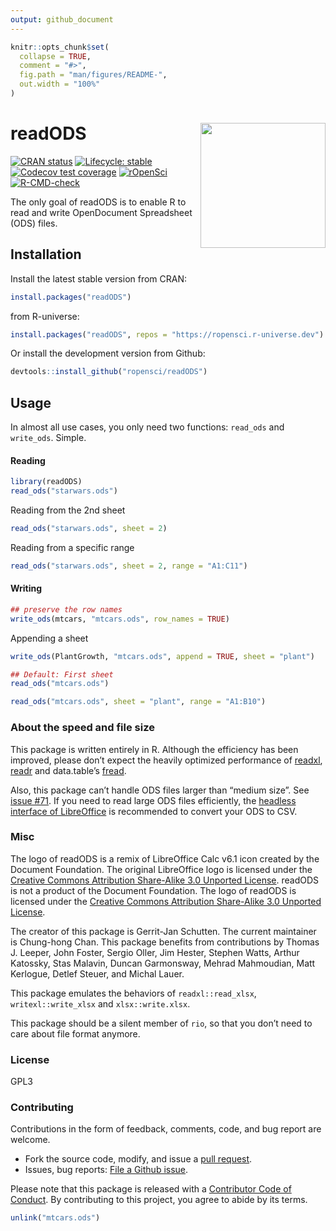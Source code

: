 ```yaml
---
output: github_document
---
```


<!-- README.md is generated from README.Rmd. Please edit that file -->

```r
knitr::opts_chunk$set(
  collapse = TRUE,
  comment = "#>",
  fig.path = "man/figures/README-",
  out.width = "100%"
)
```

# readODS <img src="man/figures/read_ods_logo.png"  align="right" height="200" />

<!-- badges: start -->
[![CRAN status](https://www.r-pkg.org/badges/version/readODS)](https://CRAN.R-project.org/package=readODS)
[![Lifecycle: stable](https://img.shields.io/badge/lifecycle-stable-brightgreen.svg)](https://lifecycle.r-lib.org/articles/stages.html#stable)
[![Codecov test coverage](https://codecov.io/gh/ropensci/readODS/branch/master/graph/badge.svg)](https://app.codecov.io/gh/ropensci/readODS?branch=master)
[![rOpenSci](https://badges.ropensci.org/302_status.svg)](https://github.com/ropensci/software-review/issues/386)
[![R-CMD-check](https://github.com/ropensci/readODS/actions/workflows/R-CMD-check.yaml/badge.svg)](https://github.com/ropensci/readODS/actions/workflows/R-CMD-check.yaml)
<!-- badges: end -->

The only goal of readODS is to enable R to read and write OpenDocument Spreadsheet (ODS) files.

## Installation

Install the latest stable version from CRAN: 

```r
install.packages("readODS")
```

from R-universe:

```r
install.packages("readODS", repos = "https://ropensci.r-universe.dev")
```

Or install the development version from Github:

```r
devtools::install_github("ropensci/readODS")
```

## Usage

In almost all use cases, you only need two functions: `read_ods` and `write_ods`. Simple.

#### Reading

```r
library(readODS)
read_ods("starwars.ods")
```

Reading from the 2nd sheet

```r
read_ods("starwars.ods", sheet = 2)
```

Reading from a specific range

```r
read_ods("starwars.ods", sheet = 2, range = "A1:C11")
```

#### Writing

```r
## preserve the row names
write_ods(mtcars, "mtcars.ods", row_names = TRUE)
```

Appending a sheet

```r
write_ods(PlantGrowth, "mtcars.ods", append = TRUE, sheet = "plant")
```

```r
## Default: First sheet
read_ods("mtcars.ods")
```

```r
read_ods("mtcars.ods", sheet = "plant", range = "A1:B10")
```

### About the speed and file size

This package is written entirely in R. Although the efficiency has been improved, please don't expect the heavily optimized performance of [readxl](https://readxl.tidyverse.org/), [readr](https://readr.tidyverse.org/) and data.table's [fread](https://cran.r-project.org/package=data.table).

Also, this package can't handle ODS files larger than "medium size". See [issue #71](https://github.com/ropensci/readODS/issues/71). If you need to read large ODS files efficiently, the [headless interface of LibreOffice](https://help.libreoffice.org/Common/Starting_the_Software_With_Parameters) is recommended to convert your ODS to CSV.

### Misc

The logo of readODS is a remix of LibreOffice Calc v6.1 icon created by the Document Foundation. The original LibreOffice logo is licensed under the [Creative Commons Attribution Share-Alike 3.0 Unported License](https://wiki.documentfoundation.org/File:LibO6_MIME.svg). readODS is not a product of the Document Foundation. The logo of readODS is licensed under the [Creative Commons Attribution Share-Alike 3.0 Unported License](https://creativecommons.org/licenses/by-sa/3.0/).

The creator of this package is Gerrit-Jan Schutten. The current maintainer is Chung-hong Chan. This package benefits from contributions by Thomas J. Leeper, John Foster, Sergio Oller, Jim Hester, Stephen Watts, Arthur Katossky, Stas Malavin, Duncan Garmonsway, Mehrad Mahmoudian, Matt Kerlogue, Detlef Steuer, and Michal Lauer.

This package emulates the behaviors of `readxl::read_xlsx`, `writexl::write_xlsx` and `xlsx::write.xlsx`.

This package should be a silent member of `rio`, so that you don't need to care about file format anymore.

### License

GPL3

### Contributing

Contributions in the form of feedback, comments, code, and bug report are welcome.

* Fork the source code, modify, and issue a [pull request](https://docs.github.com/en/github/collaborating-with-issues-and-pull-requests/creating-a-pull-request-from-a-fork).
* Issues, bug reports: [File a Github issue](https://github.com/ropensci/readODS).

Please note that this package is released with a [Contributor Code of Conduct](https://ropensci.org/code-of-conduct/). By contributing to this project, you agree to abide by its terms.

```r
unlink("mtcars.ods")
```
